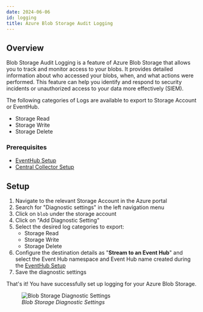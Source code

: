 ```yaml
---
date: 2024-06-06
id: logging
title: Azure Blob Storage Audit Logging
---
```


## Overview

Blob Storage Audit Logging is a feature of Azure Blob Storage that allows you to track and monitor access to your blobs. It provides detailed information about who accessed your blobs, when, and what actions were performed. This feature can help you identify and respond to security incidents or unauthorized access to your data more effectively (SIEM).

The following categories of Logs are available to export to Storage Account or EventHub. 

- Storage Read
- Storage Write
- Storage Delete

### Prerequisites

- [EventHub Setup](../../bootstrapping/data-ingestion)
- [Central Collector Setup](../../bootstrapping/collector-setup)

## Setup

1. Navigate to the relevant Storage Account in the Azure portal
2. Search for "Diagnostic settings" in the left navigation menu
3. Click on `blob` under the storage account
4. Click on "Add Diagnostic Setting"
5. Select the desired log categories to export:
    - Storage Read
    - Storage Write
    - Storage Delete
5. Configure the destination details as "**Stream to an Event Hub**" and select the Event Hub namespace and Event Hub name created during the [EventHub Setup](../../bootstrapping/data-ingestion)
6. Save the diagnostic settings

That's it! You have successfully set up logging for your Azure Blob Storage.

<figure data-zoomable align="left">
    <img
        src="/img/docs/azure-monitoring/blob-store-diag-settings.webp"
        alt="Blob Storage Diagnostic Settings"
    />
    <figcaption>
        <i>
        Blob Storage Diagnostic Settings
        </i>
    </figcaption>
</figure>